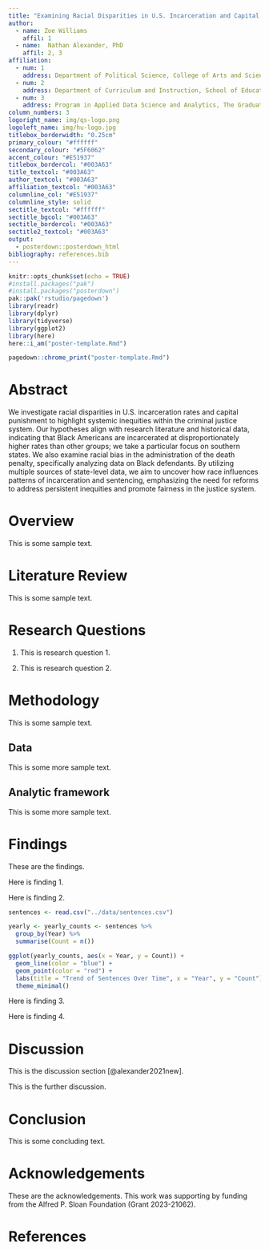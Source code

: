 ```yaml
---
title: "Examining Racial Disparities in U.S. Incarceration and Capital Punishment"
author: 
  - name: Zoe Williams
    affil: 1
  - name:  Nathan Alexander, PhD
    affil: 2, 3
affiliation:
  - num: 1
    address: Department of Political Science, College of Arts and Sciences
  - num: 2
    address: Department of Curriculum and Instruction, School of Education
  - num: 3
    address: Program in Applied Data Science and Analytics, The Graduate School
column_numbers: 3
logoright_name: img/qs-logo.png
logoleft_name: img/hu-logo.jpg
titlebox_borderwidth: "0.25cm"
primary_colour: "#ffffff"
secondary_colour: "#5F6062"
accent_colour: "#E51937"
titlebox_bordercol: "#003A63"
title_textcol: "#003A63"
author_textcol: "#003A63"
affiliation_textcol: "#003A63"
columnline_col: "#E51937"
columnline_style: solid
sectitle_textcol: "#ffffff"
sectitle_bgcol: "#003A63"
sectitle_bordercol: "#003A63"
sectitle2_textcol: "#003A63"
output: 
  - posterdown::posterdown_html
bibliography: references.bib
---
```


```r
knitr::opts_chunk$set(echo = TRUE)
#install.packages("pak")
#install.packages("posterdown")
pak::pak('rstudio/pagedown')
library(readr)
library(dplyr)
library(tidyverse)
library(ggplot2)
library(here)
here::i_am("poster-template.Rmd")
```

```r
pagedown::chrome_print("poster-template.Rmd")
```

# Abstract

We investigate racial disparities in U.S. incarceration rates and capital punishment to highlight systemic inequities within the criminal justice system. Our hypotheses align with research literature and historical data, indicating that Black Americans are incarcerated at disproportionately higher rates than other groups; we take a particular focus on southern states. We also examine racial bias in the administration of the death penalty, specifically analyzing data on Black defendants. By utilizing multiple sources of state-level data, we aim to uncover how race influences patterns of incarceration and sentencing, emphasizing the need for reforms to address persistent inequities and promote fairness in the justice system.

# Overview

This is some sample text.

# Literature Review

This is some sample text.

# Research Questions

1. This is research question 1.

2. This is research question 2.

# Methodology

This is some sample text.

## Data

This is some more sample text.

## Analytic framework

This is some more sample text.

# Findings

These are the findings.

Here is finding 1.

Here is finding 2.

```r
sentences <- read.csv("../data/sentences.csv")

yearly <- yearly_counts <- sentences %>%
  group_by(Year) %>%
  summarise(Count = n())
```

```r
ggplot(yearly_counts, aes(x = Year, y = Count)) +
  geom_line(color = "blue") +
  geom_point(color = "red") +
  labs(title = "Trend of Sentences Over Time", x = "Year", y = "Count") +
  theme_minimal()
```

Here is finding 3.

Here is finding 4.

# Discussion

This is the discussion section [@alexander2021new].

This is the further discussion.

# Conclusion

This is some concluding text.

# Acknowledgements

These are the acknowledgements. This work was supporting by funding from the Alfred P. Sloan Foundation (Grant 2023-21062).

# References
